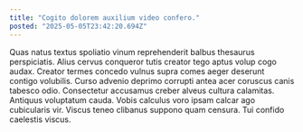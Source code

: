 ```yaml
---
title: "Cogito dolorem auxilium video confero."
posted: "2025-05-05T23:42:20.694Z"
---
```


Quas natus textus spoliatio vinum reprehenderit balbus thesaurus perspiciatis. Alius cervus conqueror tutis creator tego aptus volup cogo audax. Creator termes concedo vulnus supra comes aeger deserunt contigo volubilis.
Curso advenio deprimo corrupti antea acer coruscus canis tabesco odio. Consectetur accusamus creber alveus cultura calamitas. Antiquus voluptatum cauda.
Vobis calculus voro ipsam calcar ago cubicularis vir. Viscus teneo clibanus suppono quam censura. Tui confido caelestis viscus.
